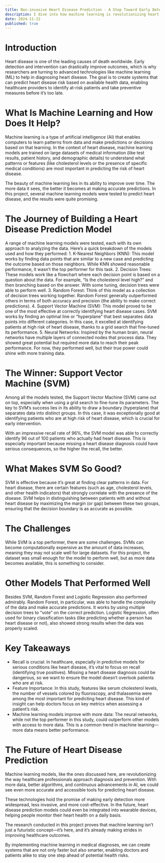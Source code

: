 ```yaml
---
title: Non-invasive Heart Disease Prediction - A Step Toward Early Detection
description: I dive into how machine learning is revolutionizing heart disease prediction. By analyzing various AI models, including Support Vector Machines and Random Forests, we uncover how these technologies can detect risk factors in patient data with impressive accuracy. We also highlight the most important features that influence the models’ performance and explore how these innovations could lead to faster, more accurate diagnoses, ultimately improving patient outcomes and transforming healthcare.
date: 2024-11-22
published: true
---
```


# Introduction

Heart disease is one of the leading causes of death worldwide. Early detection and intervention can drastically improve outcomes, which is why researchers are turning to advanced technologies like machine learning (ML) to help in diagnosing heart disease. The goal is to create systems that can predict heart disease risk based on available health data, enabling healthcare providers to identify at-risk patients and take preventive measures before it’s too late.

# What Is Machine Learning and How Does It Help?

Machine learning is a type of artificial intelligence (AI) that enables computers to learn patterns from data and make predictions or decisions based on that learning. In the context of heart disease, machine learning models are trained on large datasets of medical information (like test results, patient history, and demographic details) to understand what patterns or features (like cholesterol levels or the presence of specific medical conditions) are most important in predicting the risk of heart disease.

The beauty of machine learning lies in its ability to improve over time. The more data it sees, the better it becomes at making accurate predictions. In this project, several machine learning models were tested to predict heart disease, and the results were quite promising.

# The Journey of Building a Heart Disease Prediction Model

A range of machine learning models were tested, each with its own approach to analyzing the data. Here’s a quick breakdown of the models used and how they performed: 1. K-Nearest Neighbors (KNN): This model works by finding data points that are similar to a new case and predicting the outcome based on those neighbors. While KNN showed reasonable performance, it wasn’t the top performer for this task. 2. Decision Trees: These models work like a flowchart where each decision point is based on a question about the data. For example, “Is the cholesterol level high?” and then branching based on the answer. With some tuning, decision trees were able to perform well. 3. Random Forest: Think of this model as a collection of decision trees working together. Random Forest generally outperformed others in terms of both accuracy and precision (the ability to make correct predictions). 4. Support Vector Machine (SVM): This model proved to be one of the most effective at correctly identifying heart disease cases. SVM works by finding an optimal line or “hyperplane” that best separates data points into different categories. In this case, it excelled at identifying patients at high risk of heart disease, thanks to a grid search that fine-tuned its performance. 5. Neural Networks: Inspired by the human brain, neural networks have multiple layers of connected nodes that process data. They showed great potential but required more data to reach their peak performance. For now, they performed well, but their true power could shine with more training data.

# The Winner: Support Vector Machine (SVM)

Among all the models tested, the Support Vector Machine (SVM) came out on top, especially when using a grid search to fine-tune its parameters. The key to SVM’s success lies in its ability to draw a boundary (hyperplane) that separates data into distinct groups. In this case, it was exceptionally good at identifying patients who are at high risk of heart disease, which is crucial for early intervention.

With an impressive recall rate of 96%, the SVM model was able to correctly identify 96 out of 100 patients who actually had heart disease. This is especially important because missing a heart disease diagnosis could have serious consequences, so the higher the recall, the better.

# What Makes SVM So Good?

SVM is effective because it’s great at finding clear patterns in data. For heart disease, there are certain features (such as age, cholesterol levels, and other health indicators) that strongly correlate with the presence of the disease. SVM helps in distinguishing between patients with and without heart disease by maximizing the margin (or gap) between these two groups, ensuring that the decision boundary is as accurate as possible.

# The Challenges

While SVM is a top performer, there are some challenges. SVMs can become computationally expensive as the amount of data increases, meaning they may not scale well for large datasets. For this project, the dataset was small enough for the model to perform well, but as more data becomes available, this is something to consider.

# Other Models That Performed Well

Besides SVM, Random Forest and Logistic Regression also performed admirably. Random Forest, in particular, was able to handle the complexity of the data and make accurate predictions. It works by using multiple decision trees to “vote” on the correct prediction. Logistic Regression, often used for binary classification tasks (like predicting whether a person has heart disease or not), also showed strong results when the data was properly scaled.

# Key Takeaways

- Recall is crucial: In healthcare, especially in predictive models for serious conditions like heart disease, it’s vital to focus on recall (identifying true positives). Missing a heart disease diagnosis could be dangerous, so we want to ensure the model doesn’t overlook patients who are at risk.
- Feature Importance: In this study, features like serum cholesterol levels, the number of vessels colored by fluoroscopy, and thalassemia were among the most important for predicting heart disease. This kind of insight can help doctors focus on key metrics when assessing a patient’s risk.
- Machine learning models improve with more data: The neural networks, while not the top performer in this study, could outperform other models with access to more data. This is a common trend in machine learning—more data means better performance.

# The Future of Heart Disease Prediction

Machine learning models, like the ones discussed here, are revolutionizing the way healthcare professionals approach diagnosis and prevention. With more data, better algorithms, and continuous advancements in AI, we could see even more accurate and accessible tools for predicting heart disease.

These technologies hold the promise of making early detection more widespread, less invasive, and more cost-effective. In the future, heart disease prediction models could even be integrated into wearable devices, helping people monitor their heart health on a daily basis.

The research conducted in this project proves that machine learning isn’t just a futuristic concept—it’s here, and it’s already making strides in improving healthcare outcomes.

By implementing machine learning in medical diagnoses, we can create systems that are not only faster but also smarter, enabling doctors and patients alike to stay one step ahead of potential health risks.
